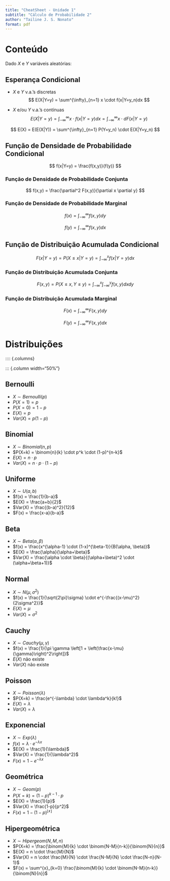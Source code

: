 ```yaml
---
title: "CheatSheet - Unidade 1"
subtitle: "Cálculo de Probabilidade 2"
author: "Tailine J. S. Nonato"
format: pdf
---
```


# Conteúdo

Dado $X$ e $Y$ variáveis aleatórias:

## Esperança Condicional

- $X$ e $Y$ v.a.'s discretas
$$
E(X|Y=y) = \sum^{\infty}_{n=1} x \cdot f(x|Y=y_n)dx
$$

- $X$ e/ou $Y$ v.a.'s contínuas
$$
E(X|Y=y) = \int^{\infty}_{-\infty} x \cdot f(x|Y=y)dx = \int^{\infty}_{-\infty} x \cdot dF(x|Y=y)
$$

$$
E(X) = E(E(X|Y)) = \sum^{\infty}_{n=1} P(Y=y_n) \cdot E(X|Y=y_n)
$$

## Função de Densidade de Probabilidade Condicional

$$
f(x|Y=y) = \frac{f(x,y)}{f(y)}
$$

### Função de Densidade de Probabilidade Conjunta

$$
f(x,y) = \frac{\partial^2 F(x,y)}{\partial x \partial y}
$$

### Função de Densidade de Probabilidade Marginal

$$
f(x) = \int^{\infty}_{-\infty} f(x,y)dy
$$

$$
f(y) = \int^{\infty}_{-\infty} f(x,y)dx
$$

## Função de Distribuição Acumulada Condicional

$$
F(x|Y=y) = P(X \leq x|Y=y) = \int^{x}_{-\infty} f(x|Y=y)dx
$$


### Função de Distribuição Acumulada Conjunta

$$
F(x,y) = P(X \leq x, Y \leq y) = \int^{x}_{-\infty} \int^{y}_{-\infty} f(x,y)dxdy
$$

### Função de Distribuição Acumulada Marginal

$$
F(x) = \int^{\infty}_{-\infty} F(x,y)dy
$$

$$
F(y) = \int^{\infty}_{-\infty} F(x,y)dx
$$


# Distribuições
:::: {.columns}

::: {.column width="50%"}

## Bernoulli

- $X \sim Bernoulli(p)$
- $P(X=1) = p$
- $P(X=0) = 1-p$
- $E(X) = p$
- $Var(X) = p(1-p)$


## Binomial

- $X \sim Binomial(n,p)$
- $P(X=k) = \binom{n}{k} \cdot p^k \cdot (1-p)^{n-k}$
- $E(X) = n \cdot p$
- $Var(X) = n \cdot p \cdot (1-p)$


## Uniforme

- $X \sim U(a,b)$
- $f(x) = \frac{1}{b-a}$
- $E(X) = \frac{a+b}{2}$
- $Var(X) = \frac{(b-a)^2}{12}$
- $F(x) = \frac{x-a}{b-a}$

## Beta

- $X \sim Beta(\alpha, \beta)$
- $f(x) = \frac{x^{\alpha-1} \cdot (1-x)^{\beta-1}}{B(\alpha, \beta)}$
- $E(X) = \frac{\alpha}{\alpha+\beta}$
- $Var(X) = \frac{\alpha \cdot \beta}{(\alpha+\beta)^2 \cdot (\alpha+\beta+1)}$


## Normal

- $X \sim N(\mu, \sigma^2)$
- $f(x) = \frac{1}{\sqrt{2\pi}\sigma} \cdot e^{-\frac{(x-\mu)^2}{2\sigma^2}}$
- $E(X) = \mu$
- $Var(X) = \sigma^2$


## Cauchy

- $X \sim Cauchy(\mu, \gamma)$
- $f(x) = \frac{1}{\pi \gamma \left[1 + \left(\frac{x-\mu}{\gamma}\right)^2\right]}$
- $E(X)$ não existe
- $Var(X)$ não existe


## Poisson

- $X \sim Poisson(\lambda)$
- $P(X=k) = \frac{e^{-\lambda} \cdot \lambda^k}{k!}$
- $E(X) = \lambda$
- $Var(X) = \lambda$


## Exponencial

- $X \sim Exp(\lambda)$
- $f(x) = \lambda \cdot e^{-\lambda x}$
- $E(X) = \frac{1}{\lambda}$
- $Var(X) = \frac{1}{\lambda^2}$
- $F(x) = 1 - e^{-\lambda x}$

## Geométrica

- $X \sim Geom(p)$
- $P(X=k) = (1-p)^{k-1} \cdot p$
- $E(X) = \frac{1}{p}$
- $Var(X) = \frac{1-p}{p^2}$
- $F(x) = 1 - (1-p)^{\lfloor x \rfloor}$


## Hipergeométrica

- $X \sim Hipergeom(N,M,n)$
- $P(X=k) = \frac{\binom{M}{k} \cdot \binom{N-M}{n-k}}{\binom{N}{n}}$
- $E(X) = n \cdot \frac{M}{N}$
- $Var(X) = n \cdot \frac{M}{N} \cdot \frac{N-M}{N} \cdot \frac{N-n}{N-1}$
- $F(x) = \sum^{x}_{k=0} \frac{\binom{M}{k} \cdot \binom{N-M}{n-k}}{\binom{N}{n}}$